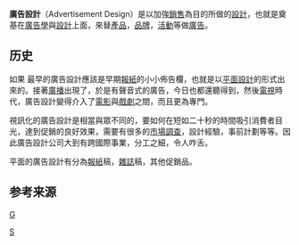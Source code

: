 '''廣告設計'''（Advertisement Design）是以加強[[銷售|銷售]]為目的所做的[[設計|設計]]，也就是奠基在[[廣告學|廣告學]]與[[設計|設計]]上面，來替[[產品|產品]]，[[品牌|品牌]]，[[活動|活動]]等做[[廣告|廣告]]。

==历史==
如果
最早的廣告設計應該是早期[[報紙|報紙]]的小小佈告欄，也就是以[[平面設計|平面設計]]的形式出來的。接著[[廣播|廣播]]出現了，於是有聲音式的廣告，今日也都還聽得到，然後[[電視|電視]]時代，廣告設計變得介入了[[電影|電影]]與[[戲劇|戲劇]]之間，而且更為專門。

視訊化的廣告設計是相當與眾不同的，要如何在短如二十秒的時間吸引消費者目光，達到促銷的良好效果，需要有很多的[[市場調查|市場調查]]，設計經驗，事前計劃等等。因此廣告設計公司大到有跨國際事業，分工之細，令人咋舌。

平面的廣告設計有分為[[報紙|報紙]]稿，[[雜誌|雜誌]]稿，其他促銷品。

== 参考来源 ==
{{reflist|2}}

[[category:设计|G]]
[[Category:廣告|S]]